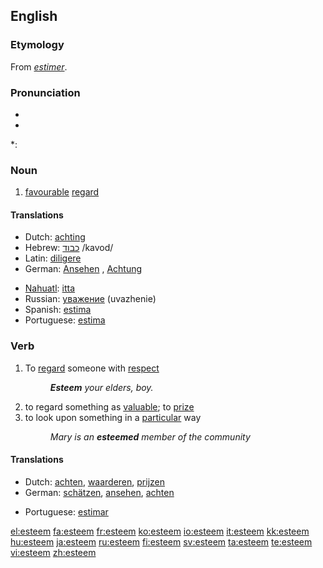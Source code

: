 ==English==

===Etymology===
From {{etyl|frm}} ''[[estimer]]''.

===Pronunciation===
* {{IPA|[ɛsˈtim]}}
* {{audio|en-us-esteem.ogg|Audio (US)}}

*: {{rhymes|iːm}}

===Noun===
{{en-noun|-}}

# [[favourable]] [[regard]]

====Translations====
{{top}}
* Dutch: [[achting]] {{f}}
* Hebrew: [[כבוד]] /kavod/
* Latin: [[diligere]]
* German: [[Ansehen]] {{n}}, [[Achtung]] {{f}}
{{mid}}
* [[Nahuatl]]: [[itta]]
* Russian: [[уважение]] (uvazhenie)
* Spanish: [[estima]]
* Portuguese: [[estima]]
{{bottom}}

===Verb===
{{en-verb}}

# To [[regard]] someone with [[respect]]
#: '''''Esteem''' your elders, boy.''
# to regard something as [[valuable]]; to [[prize]]
# to look upon something in a [[particular]] way
#: ''Mary is an '''esteemed''' member of the community''

====Translations====
{{top}}
* Dutch: [[achten]], [[waarderen]], [[prijzen]]
* German: [[schätzen]], [[ansehen]], [[achten]]
{{mid}}
* Portuguese: [[estimar]]
{{bottom}}

[[el:esteem]]
[[fa:esteem]]
[[fr:esteem]]
[[ko:esteem]]
[[io:esteem]]
[[it:esteem]]
[[kk:esteem]]
[[hu:esteem]]
[[ja:esteem]]
[[ru:esteem]]
[[fi:esteem]]
[[sv:esteem]]
[[ta:esteem]]
[[te:esteem]]
[[vi:esteem]]
[[zh:esteem]]